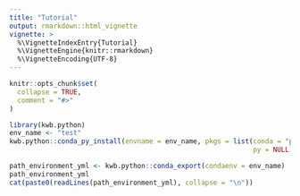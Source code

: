 ```yaml
---
title: "Tutorial"
output: rmarkdown::html_vignette
vignette: >
  %\VignetteIndexEntry{Tutorial}
  %\VignetteEngine{knitr::rmarkdown}
  %\VignetteEncoding{UTF-8}
---
```


```r
knitr::opts_chunk$set(
  collapse = TRUE,
  comment = "#>"
)
```

```r
library(kwb.python)
env_name <- "test"
kwb.python::conda_py_install(envname = env_name, pkgs = list(conda = "python", 
                                                             py = NULL))

path_environment_yml <- kwb.python::conda_export(condaenv = env_name)
path_environment_yml
cat(paste0(readLines(path_environment_yml), collapse = "\n"))
```
